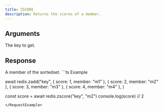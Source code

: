 ```yaml
---
title: ZSCORE
description: Returns the scores of a member.
---
```



## Arguments 

<ParamField body="key" type="string" required>
  The key to get.
</ParamField>

## Response

<ResponseField body="member" type="TMember" required>
    A member of the sortedset.
</ResponseField>



<RequestExample>
```ts Example

await redis.zadd("key", 
    { score: 1, member: "m1" },
    { score: 2, member: "m2" },
    { score: 3, member: "m3" },
    { score: 4, member: "m4" },
)

const score = await redis.zscore("key", "m2")
console.log(score) // 2
```
</RequestExample>
